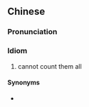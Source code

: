 {{also|不可胜计}}
==Chinese==
{{zh-forms|s=不可胜计|type=211}}

===Pronunciation===
{{zh-pron
|m=不kě勝jì,2nc=non-standard in Mainland
|cat=id
}}

===Idiom===
{{zh-idiom}}

# cannot count them all

====Synonyms====
* {{zh-l|不可勝數}}